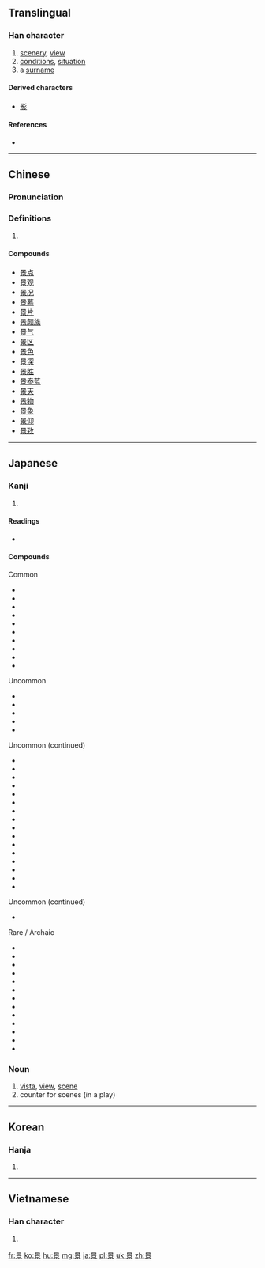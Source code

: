 ==Translingual==

===Han character===
{{Han char|rn=72|rad=日|as=08|sn=12|four=6090<sub>6</sub>|canj=日卜口火 (AYRF)|ids=⿱[[日]][[京]]}}

# [[scenery]], [[view]]
# [[conditions]], [[situation]]
# a [[surname]]

====Derived characters====
* [[影]]

====References====
* {{Han ref|kx=0496.300|dkj=13983|dj=0862.130|hdz=21520.030|uh=666F|ud=26223|bh=B4BA|bd=46266}}

----

==Chinese==
{{zh-forms}}

===Pronunciation===
{{zh-pron
|m=jǐng
|c=ging2
|mc=y
|oc=y
|ma=
|cat=n,pn
}}

===Definitions===
# {{rfdef|lang=zh}}

====Compounds====
* [[景点]]
* [[景观]]
* [[景况]]
* [[景慕]]
* [[景片]]
* [[景颇族]]
* [[景气]]
* [[景区]]
* [[景色]]
* [[景深]]
* [[景胜]]
* [[景泰蓝]]
* [[景天]]
* [[景物]]
* [[景象]]
* [[景仰]]
* [[景致]]

----

==Japanese==

===Kanji===
{{ja-kanji|grade=4|rs=日08}}

# {{defn|lang=ja|sort=日08}}

====Readings====
* {{ja-readings|goon=[[きょう]] (kyō) {{non-joyo-reading}}, [[よう]] (yō) {{non-joyo-reading}}|kanon=[[えい]] (ei) {{non-joyo-reading}}, [[けい]] (kei)|kun=[[けしき]] (keshiki), [[かげ]] (kage)}}

====Compounds====
{{der-top3|Compounds for 景}}
Common
* {{term|lang=ja|景品|tr=keihin}}
* {{term|lang=ja|景観|tr=keikan}}
* {{term|lang=ja|景気|tr=keiki}}
* {{term|lang=ja|景色|tr=keshiki}}
* {{term|lang=ja|景勝|tr=keishō}}
* {{term|lang=ja|風景|tr=fūkei}}
* {{term|lang=ja|背景|tr=haikei}}
* {{term|lang=ja|情景|tr=jōkei}}
* {{term|lang=ja|光景|tr=kōkei}}
* {{term|lang=ja|夜景|tr=yakei}}

Uncommon
* {{term|lang=ja|景物|tr=keibutsu}}
* {{term|lang=ja|景況|tr=keikyō}}
* {{term|lang=ja|美景|tr=bikei}}
* {{term|lang=ja|盆景|tr=bonkei}}
* {{term|lang=ja|遠景|tr=enkei}}

{{der-mid3}}
Uncommon (continued)
* {{term|lang=ja|八景|tr=hakkei}}
* {{term|lang=ja|百景|tr=hyakkei}}
* {{term|lang=ja|実景|tr=jikkei}}
* {{term|lang=ja|叙景|tr=jokei}}
* {{term|lang=ja|海景|tr=kaikei}}
* {{term|lang=ja|近景|tr=kinkei}}
* {{term|lang=ja|後景|tr=kōkei}}
* {{term|lang=ja|三景|tr=sankei}}
* {{term|lang=ja|借景|tr=shakkei}}
* {{term|lang=ja|小景|tr=shōkei}}
* {{term|lang=ja|点景|tr=tenkei}}
* {{term|lang=ja|添景|tr=tenkei}}
* {{term|lang=ja|夕景|tr=yūkei}}
* {{term|lang=ja|絶景|tr=zekkei}}
* {{term|lang=ja|前景|tr=zenkei}}
* {{term|lang=ja|全景|tr=zenkei}}

{{der-mid3}}
Uncommon (continued)
* {{term|lang=ja|天下の景|tr=tenka no kei}}

Rare / Archaic
* {{term|lang=ja|景仰|tr=keikō/keigyō}}
* {{term|lang=ja|景教|tr=keikyō}}
* {{term|lang=ja|景趣|tr=keishu}}
* {{term|lang=ja|景雲|tr=keiun}}
* {{term|lang=ja|晩景|tr=bankei}}
* {{term|lang=ja|中景|tr=chūkei}}
* {{term|lang=ja|佳景|tr=kakei}}
* {{term|lang=ja|雪景|tr=sekkei}}
* {{term|lang=ja|勝景|tr=shōkei}}
* {{term|lang=ja|庭景|tr=teikei}}
* {{term|lang=ja|雲景|tr=unkei}}
* {{term|lang=ja|幽景|tr=yūkei}}
* {{term|lang=ja|淑景舎|tr=shigeisa/shigeisha}}
{{der-bottom}}

===Noun===
{{ja-noun|けい}}

# [[vista]], [[view]], [[scene]]
# counter for scenes (in a play)

----

==Korean==

===Hanja===
{{ko-hanja|hangeul=[[경]], [[영]]|eumhun=|rv=gyeong, yeong|mr=kyŏng, yŏng|y=kyeng, yeng}}

# {{defn|lang=ko|sort=日08}}

----

==Vietnamese==

===Han character===
{{vi-hantu|[[cảnh]], [[ảnh]], [[khảnh]], [[kiểng]], [[ngoảnh]], [[kẻng]], [[ngảnh]]|rs=日08}}

# {{defn|lang=vi|sort=日08}}

[[fr:景]]
[[ko:景]]
[[hu:景]]
[[mg:景]]
[[ja:景]]
[[pl:景]]
[[uk:景]]
[[zh:景]]